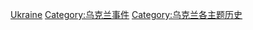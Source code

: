 [[Category:欧洲各国灾难|Ukraine]]
[[Category:乌克兰事件|Category:乌克兰事件]]
[[Category:乌克兰各主题历史|Category:乌克兰各主题历史]]